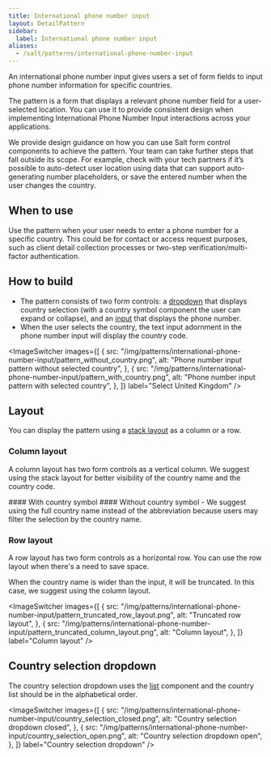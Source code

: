 ```yaml
---
title: International phone number input
layout: DetailPattern
sidebar:
  label: International phone number input
aliases:
  - /salt/patterns/international-phone-number-input
---
```


An international phone number input gives users a set of form fields to input phone number information for specific countries.

The pattern is a form that displays a relevant phone number field for a user-selected location. You can use it to provide consistent design when implementing International Phone Number Input interactions across your applications.

We provide design guidance on how you can use Salt form control components to achieve the pattern. Your team can take further steps that fall outside its scope. For example, check with your tech partners if it’s possible to auto-detect user location using data that can support auto-generating number placeholders, or save the entered number when the user changes the country.

## When to use

Use the pattern when your user needs to enter a phone number for a specific country. This could be for contact or access request purposes, such as client detail collection processes or two-step verification/multi-factor authentication.

## How to build

- The pattern consists of two form controls: a [dropdown](../components/dropdown) that displays country selection (with a country symbol component the user can expand or collapse), and an [input](../components/input) that displays the phone number.
- When the user selects the country, the text input adornment in the phone number input will display the country code.

<ImageSwitcher
  images={[
    {
      src: "/img/patterns/international-phone-number-input/pattern_without_country.png",
      alt: "Phone number input pattern without selected country",
    },
    {
      src: "/img/patterns/international-phone-number-input/pattern_with_country.png",
      alt: "Phone number input pattern with selected country",
    },
  ]}
  label="Select United Kingdom"
/>

## Layout

You can display the pattern using a [stack layout](../components/stack-layout) as a column or a row.

### Column layout

A column layout has two form controls as a vertical column. We suggest using the stack layout for better visibility of the country name and the country code.

<Diagrams>
  <Diagram
    src="/img/patterns/international-phone-number-input/pattern_with_country_symbol.png"
    alt="Phone number input pattern with country symbol"
    contentPosition="top"
    border
  >
    #### With country symbol
  </Diagram>
  <Diagram
    src="/img/patterns/international-phone-number-input/pattern_without_country_symbol.png"
    alt="Phone number input pattern without country symbol"
    contentPosition="top"
    border
  >
    #### Without country symbol
  </Diagram>
</Diagrams>

<ExampleContainer type="positive" customPillText="Best practices">
  - We suggest using the full country name instead of the abbreviation because users may
  filter the selection by the country name.
</ExampleContainer>

### Row layout

A row layout has two form controls as a horizontal row. You can use the row layout when there's a need to save space.

<Diagram
  src="/img/patterns/international-phone-number-input/pattern_row_layout.png"
  alt="Pattern row layout"
  border
/>

When the country name is wider than the input, it will be truncated. In this case, we suggest using the column layout.

<ImageSwitcher
  images={[
    {
      src: "/img/patterns/international-phone-number-input/pattern_truncated_row_layout.png",
      alt: "Truncated row layout",
    },
    {
      src: "/img/patterns/international-phone-number-input/pattern_truncated_column_layout.png",
      alt: "Column layout",
    },
  ]}
  label="Column layout"
/>

## Country selection dropdown

The country selection dropdown uses the [list](../components/list) component and the country list should be in the alphabetical order.

<ImageSwitcher
  images={[
    {
      src: "/img/patterns/international-phone-number-input/country_selection_closed.png",
      alt: "Country selection dropdown closed",
    },
    {
      src: "/img/patterns/international-phone-number-input/country_selection_open.png",
      alt: "Country selection dropdown open",
    },
  ]}
  label="Country selection dropdown"
/>
